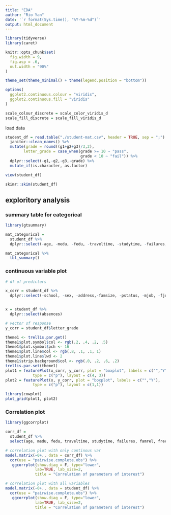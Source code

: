 ```yaml
---
title: "EDA"
author: "Rio Yan"
date: '`r format(Sys.time(), "%Y-%m-%d")`'
output: html_document
---
```


```r
library(tidyverse)
library(caret)

knitr::opts_chunk$set(
  fig.width = 9,
  fig.asp = .6,
  out.width = "90%"
)

theme_set(theme_minimal() + theme(legend.position = "bottom"))

options(
  ggplot2.continuous.colour = "viridis",
  ggplot2.continuous.fill = "viridis"
)

scale_colour_discrete = scale_color_viridis_d
scale_fill_discrete = scale_fill_viridis_d
```


load data
```r
student_df = read.table("./student-mat.csv", header = TRUE, sep = ";") %>%
  janitor::clean_names() %>%
  mutate(grade = round((g1+g2+g3)/3,2),
        letter_grade = case_when(grade >= 10 ~ "pass",
                                 grade < 10 ~ "fail")) %>%
  dplyr::select(-g1,-g2,-g3,-grade) %>%
  mutate_if(is.character, as.factor)

view(student_df)
```


```r
skimr::skim(student_df)
```



## exploritory analysis

### summary table for categorical

```r
library(gtsummary)

mat_categorical =
  student_df %>% 
  dplyr::select(-age, -medu, -fedu, -traveltime, -studytime, -failures, -famrel, -freetime, -goout, -dalc,-walc,-health,-absences)

mat_categorical %>% 
  tbl_summary()
```

### continuous variable plot

```r
# df of predictors 

x_corr = student_df %>% 
  dplyr::select(-school, -sex, -address,-famsize, -pstatus, -mjob, -fjob, -reason, -guardian, -schoolsup, -famsup , -paid, -activities, -nursery, -higher, -internet, -romantic, -letter_grade, -absences)


x = student_df %>% 
  dplyr::select(absences)

# vector of response
y_corr = student_df$letter_grade

theme1 <- trellis.par.get()
theme1$plot.symbol$col <- rgb(.2, .4, .2, .5)
theme1$plot.symbol$pch <- 16
theme1$plot.line$col <- rgb(.8, .1, .1, 1)
theme1$plot.line$lwd <- 2
theme1$strip.background$col <- rgb(.0, .2, .6, .2)
trellis.par.set(theme1)
plot1 = featurePlot(x_corr, y_corr, plot = "boxplot", labels = c("","Y"),
            type = c("p"), layout = c(4, 3))
plot2 = featurePlot(x, y_corr, plot = "boxplot", labels = c("","Y"),
            type = c("p"), layout = c(1,1))

library(cowplot)
plot_grid(plot1, plot2)
```


### Correlation plot

```r
library(ggcorrplot)

corr_df = 
  student_df %>% 
  select(age, medu, fedu, traveltime, studytime, failures, famrel, freetime, goout, dalc, walc, health, absences, letter_grade) 

# correlation plot with only continous var
model.matrix(~0+., data = corr_df) %>% 
  cor(use = "pairwise.complete.obs") %>% 
   ggcorrplot(show.diag = F, type="lower", 
             lab=TRUE, lab_size=2, 
             title = "Correlation of parameters of interest")

# correlation plot with all variables
model.matrix(~0+., data = student_df) %>% 
  cor(use = "pairwise.complete.obs") %>% 
   ggcorrplot(show.diag = F, type="lower", 
             lab=TRUE, lab_size=2, 
             title = "Correlation of parameters of interest")

```
